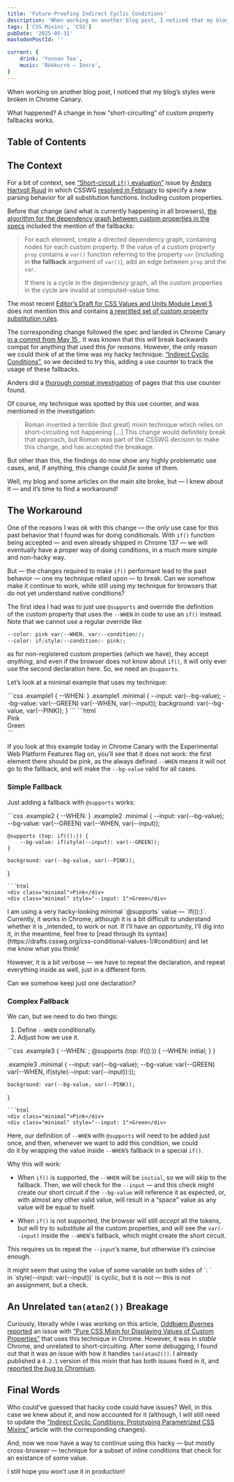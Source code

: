 ```yaml
---
title: 'Future-Proofing Indirect Cyclic Conditions'
description: 'When working on another blog post, I noticed that my blog’s styles were broken in Chrome Canary. What happened? A change in how “short-circuiting” of custom property fallbacks works.'
tags: ['CSS Mixins', 'CSS']
pubDate: '2025-05-31'
mastodonPostId: ''

current: {
	drink: 'Yunnan Tea',
	music: 'Rökkurró — Innra',
}
---
```



When working on another blog post, I noticed that my blog’s styles were broken in Chrome Canary.

What happened? A change in how “short-circuiting” of custom property fallbacks works.

## Table of Contents

## The Context

For a bit of context, see [“Short-circuit `if()` evaluation”](https://github.com/w3c/csswg-drafts/issues/11500) issue by [Anders Hartvoll Ruud](https://github.com/andruud) in which CSSWG [resolved in February](https://github.com/w3c/csswg-drafts/issues/11500#issuecomment-2669358882) to specify a new parsing behavior for all substitution functions. Including custom properties.

Before that change (and what is currently happening in all browsers), [the algorithm for the dependency graph between custom properties in the specs](https://www.w3.org/TR/css-variables-1/#cycles) included the mention of the fallbacks:

> For each element, create a directed dependency graph, containing nodes for each custom property. If the value of a custom property `prop` contains a `var()` function referring to the property `var` (including in **the fallback** argument of `var()`), add an edge between `prop` and the `var`.
>
> If there is a cycle in the dependency graph, all the custom properties in the cycle are invalid at computed-value time.

The most recent [Editor’s Draft for CSS Values and Units Module Level 5](https://drafts.csswg.org/css-values-5/) does not mention this and contains [a rewritted set of custom property substitution rules](https://drafts.csswg.org/css-values-5/#substitution).

The corresponding change followed the spec and landed in Chrome Canary [in a commit from May 15
](https://github.com/chromium/chromium/commit/bdc06ec50523903db098fa80da5fe92f49e76ce5). It was known that this _will_ break backwards compat for anything that used this _for reasons_. However, the only reason we could think of at the time was my hacky technique: [“Indirect Cyclic Conditions”](https://kizu.dev/indirect-cyclic-conditions/), so we decided to try this, adding a use counter to track the usage of these fallbacks.

Anders did a [thorough compat investigation](https://docs.google.com/document/d/1qHOZr5PK9WQWZtPIQvmAqps74pyjMyZ7uOvqq6MxyZs/edit?tab=t.0#heading=h.f8voyi71vekm) of pages that this use counter found.

Of course, my technique was spotted by this use counter, and was mentioned in the investigation:

> Roman invented a terrible (but great) mixin technique which relies on short-circuiting not happening […] This change would definitely break that approach, but Roman was part of the CSSWG decision to make this change, and has accepted the breakage.

But other than this, the findings do now show any highly problematic use cases, and, if anything, this change could _fix_ some of them.

Well, my blog and some articles on the main site broke, but — I knew about it — and it’s time to find a workaround!

## The Workaround

One of the reasons I was ok with this change — the only use case for this past behavior that I found was for doing conditionals. With `if()` function being accepted — and even already shipped in Chrome 137 — we will eventually have a proper way of doing conditions, in a much more simple and non-hacky way.

But — the changes required to make `if()` performant lead to the past behavior — one my technique relied upon — to break. Can we somehow make it continue to work, while still using my technique for browsers that do not yet understand native conditions?

The first idea I had was to just use `@supports` and override the definition of the custom property that uses the `--WHEN` in code to use an `if()` instead. Note that we cannot use a regular override like

```css
--color: pink var(--WHEN, var(--condition));
--color: if(style(--condition): pink);
```

as for non-registered custom properties (which we have), they accept _anything_, and even if the browser does not know about `if()`, it will only ever use the second declaration here. So, we need an `@supports`.

Let’s look at a minimal example that uses my technique:

<LiveExample class="example1">
```css
.example1 { --WHEN: }
.example1 .minimal {
	--input: var(--bg-value);
	--bg-value: var(--GREEN) var(--WHEN, var(--input));
	background: var(--bg-value, var(--PINK));
}
```
```html
<div class="minimal">Pink</div>
<div class="minimal" style="--input: 1">Green</div>
```
</LiveExample>

If you look at this example today in Chrome Canary with the Experimental Web Platform Features flag on, you’ll see that it does not work: the first element there should be pink, as the always defined `--WHEN` means it will not go to the fallback, and will make the `--bg-value` valid for all cases.

### Simple Fallback

Just adding a fallback with `@supports` works:

<LiveExample class="example2" shouldHideHTML>
```css
.example2 { --WHEN: }
.example2 .minimal {
	--input: var(--bg-value);
	--bg-value: var(--GREEN) var(--WHEN, var(--input));

	@supports (top: if(():)) {
		--bg-value: if(style(--input): var(--GREEN));
	}

	background: var(--bg-value, var(--PINK));
}
```
```html
<div class="minimal">Pink</div>
<div class="minimal" style="--input: 1">Green</div>
```
</LiveExample>

<aside>
I am using a very hacky-looking minimal `@supports` value — `if(():)`. Currently, it works in Chrome, although it is a bit difficult to understand whether it is _intended_ to work or not. If I’ll have an opportunity, I’ll dig into it, in the meantime, feel free to [read through its syntax](https://drafts.csswg.org/css-conditional-values-1/#condition) and let me know what you think!
</aside>

However, it is a bit verbose — we have to repeat the declaration, and repeat everything inside as well, just in a different form.

Can we somehow keep just one declaration?

### Complex Fallback

We can, but we need to do two things:

1. Define `--WHEN` conditionally.
2. Adjust how we use it.

<LiveExample class="example3" shouldHideHTML>
```css
.example3 {
	--WHEN: ;
	@supports (top: if(():)) {
		--WHEN: initial;
	}
}

.example3 .minimal {
	--input: var(--bg-value);
	--bg-value:
		var(--GREEN)
		var(--WHEN, if(style(--input: var(--input)):));

	background: var(--bg-value, var(--PINK));
}
```
```html
<div class="minimal">Pink</div>
<div class="minimal" style="--input: 1">Green</div>
```
</LiveExample>

Here, our definition of `--WHEN` with `@supports` will need to be added just once, and then, whenever we want to add this condition, we could do it by wrapping the value inside `--WHEN`’s fallback in a special `if()`.

Why this will work:

- When `if()` is supported, the `--WHEN` will be `initial`, so we will skip to the fallback. Then, we will check for the `--input` — and this check might create our short circuit if the `--bg-value` will reference it as expected, or, with almost any other valid value, will result in a “space” value as any value will be equal to itself.

- When `if()` is not supported, the browser will still _accept_ all the tokens, but will try to substitute all the custom properties, and will see the `var(--input)` inside the `--WHEN`'s fallback, which might create the short circuit.

This requires us to repeat the `--input`’s name, but otherwise it’s coincise enough.

<aside>
It might seem that using the value of some variable on both sides of `: ` in `style(--input: var(--input))` is cyclic, but it is not — this is not an assignment, but a check.
</aside>

## An Unrelated `tan(atan2())` Breakage

Curiously, literally while I was working on this article, [Oddbjørn Øvernes](https://github.com/oddvernes) [reported](https://front-end.social/@oddvernes/114602912044928080) an issue with [“Pure CSS Mixin for Displaying Values of Custom Properties”](https://kizu.dev/preview-mixin/) that uses this technique in Chrome. However, it was in _stable_ Chrome, and unrelated to short-circuiting. After some debugging, I found out that it was an issue with how it handles `tan(atan2())`. I already published a `0.2.1` version of this mixin that has both issues fixed in it, and [reported the bug to Chromium](https://issues.chromium.org/issues/421559833).

## Final Words

Who could’ve guessed that hacky code could have issues? Well, in this case we knew about it, and now accounted for it (although, I will still need to update the [“Indirect Cyclic Conditions: Prototyping Parametrized CSS Mixins”](https://kizu.dev/indirect-cyclic-conditions/) article with the corresponding changes).

And, now we now have a way to continue using this hacky — but mostly cross-browser — technique for a subset of inline conditions that check for an existance of some value.

I still hope you won’t use it in production!
